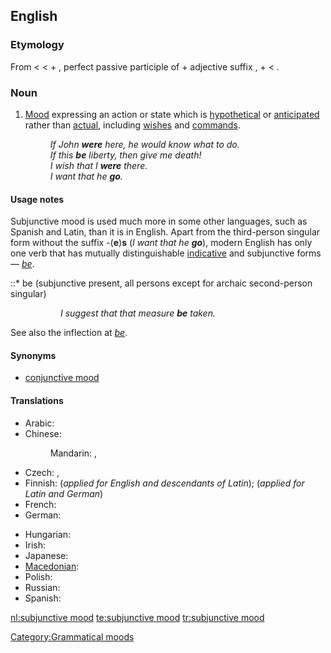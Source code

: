 ==English==
{{wikipedia}}

===Etymology===
From {{term|subjunctive}} < {{etyl|la}} {{term|subjunctivus}} < {{term|sub-||under}} + {{term|junctus||joined}}, perfect passive participle of {{term|jungere||to join}} + adjective suffix {{term|-ivus}},
+ {{term|mood}} < {{etyl|la}} {{term|modus}}.

===Noun===
{{en-noun|sg=[[subjunctive]] [[mood]]}}

# {{grammar}} [[mood#Etymology_2|Mood]] expressing an action or state which is [[hypothetical]] or [[anticipated]] rather than [[actual]], including [[wish]]es and [[command]]s.
#: ''If John '''were''' here, he would know what to do.''
#: ''If this '''be''' liberty, then give me death!''
#: ''I wish that I '''were''' there.''
#: ''I want that he '''go'''.''

====Usage notes====
Subjunctive mood is used much more in some other languages, such as Spanish and Latin, than it is in English. Apart from the third-person singular form without the suffix -('''e''')'''s''' (''I want that he '''go'''''), modern English has only one verb that has mutually distinguishable [[indicative mood|indicative]] and subjunctive forms &mdash; ''[[be]]''.
::* be (subjunctive present, all persons except for archaic second-person singular)
::: ''I suggest that that measure '''be''' taken.''
::* [[beest]] (archaic second-person singular, subjunctive present)
::: ''Stephano!—If thou '''beest''' Stephano, touch me, and speak to me; for I am Trinculo:—be not afeared—thy good friend Trinculo.'' -- {{RQ:Shakespeare Tempest}}
::* [[wert]] (archaic second-person singular, subjunctive past)
::: ''If thou '''wert''' pure and upright; surely now he would awake for thee, ...'' -- '''1611''', ''The Bible, Job 8:6'' (King James (Authorised) Version)
::: ''I know thy works, that thou art neither cold nor hot: I would thou '''wert''' cold or hot.'' -- '''1611''', ''The Bible, Revelation 3:15''  (King James (Authorised) Version)
::* [[were]] (first- and third-person singular, subjunctive past)
::: ''If John '''were''' here, he would know what to do.''

See also the inflection at ''[[be#Inflection|be]]''.

====Synonyms====
* [[conjunctive mood]]

====Translations====
{{trans-top|grammatical mood}}
* Arabic: {{t|ar|منصوب|m|tr=manSuub}}
* Chinese:
*: Mandarin: {{t|cmn|虛擬語氣|sc=Hani}},  {{t|cmn|虚拟语气|tr=xūnǐ-yǔqì|sc=Hani}}
* Czech: {{t-|cs|konjunktiv|m}},  {{t|cs|subjunktiv|m}}
* Finnish: {{t+|fi|subjunktiivi}} (''applied for English and descendants of Latin''); {{t+|fi|konjunktiivi}} (''applied for Latin and German'')
* French: {{t|fr|mode subjonctif|m}}
* German: {{t+|de|Konjunktiv|n}}
{{trans-mid}}
* Hungarian: {{t+|hu|kötőmód}}
* Irish: {{t|ga|modh foshuiteach|m|xs=Irish}}
* Japanese: {{t|ja|仮定法|tr=かていほう, katei-hō}}
* [[Macedonian]]: {{t|mk|погодбен начин|m|tr=pógodben náčin}}
* Polish: {{t|pl|tryb łączący|m}}
* Russian: {{t|ru|сослагательное наклонение|n|tr=soslagátel'noje naklonénije}}
* Spanish: {{t+|es|modo subjuntivo|m}}
{{trans-bottom}}

[[Category:Grammatical moods]]

[[nl:subjunctive mood]]
[[te:subjunctive mood]]
[[tr:subjunctive mood]]